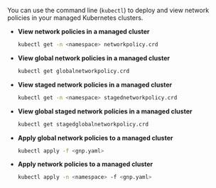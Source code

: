 You can use the command line (`kubectl`) to deploy and view network policies in your managed Kubernetes clusters.

- **View network policies in a managed cluster**
    ```bash
    kubectl get -n <namespace> networkpolicy.crd
    ```

- **View global network policies in a managed cluster**
    ```bash
    kubectl get globalnetworkpolicy.crd
    ```

- **View staged network policies in a managed cluster**
    ```bash
    kubectl get -n <namespace> stagednetworkpolicy.crd
    ```

- **View global staged network policies in a managed cluster**
    ```bash
    kubectl get stagedglobalnetworkpolicy.crd
    ```

- **Apply global network policies to a managed cluster**
    ```bash
    kubectl apply -f <gnp.yaml>
    ```

- **Apply network policies to a managed cluster**
    ```bash
    kubectl apply -n <namespace> -f <gnp.yaml>
    ```